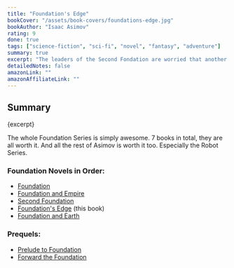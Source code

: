 ```yaml
---
title: "Foundation's Edge"
bookCover: "/assets/book-covers/foundations-edge.jpg"
bookAuthor: "Isaac Asimov"
rating: 9
done: true
tags: ["science-fiction", "sci-fi", "novel", "fantasy", "adventure"]
summary: true
excerpt: "The leaders of the Second Fondation are worried that another \"power\" is trying to push along the Hari Seldon plan, benefiting instead of destroying it. Yet, they are worried and want to know who and why they are doing it, and send out a mission to the closest lead, a planet named Gaia, to find out."
detailedNotes: false
amazonLink: ""
amazonAffiliateLink: ""
---
```


## Summary

<p>{excerpt}</p>

The whole Foundation Series is simply awesome. 7 books in total, they are all worth it. And all the rest of Asimov is worth it too. Especially the Robot Series.

### Foundation Novels in Order:

- [Foundation](/booknotes/foundation-1-foundation)
- [Foundation and Empire](/booknotes/foundation-2-foundation-and-empire)
- [Second Foundation](/booknotes/foundation-3-second-foundation)
- [Foundation's Edge](/booknotes/foundation-4-foundations-edge) (this book)
- [Foundation and Earth](/booknotes/foundation-5-foundation-and-earth)

### Prequels:

- [Prelude to Foundation](/booknotes/foundation-6-prelude-to-foundation) 
- [Forward the Foundation](/booknotes/foundation-7-forward-the-foundation)